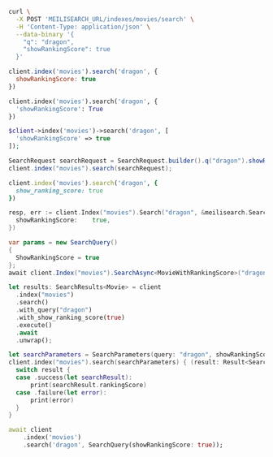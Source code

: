 <CodeGroup>

```bash cURL
curl \
  -X POST 'MEILISEARCH_URL/indexes/movies/search' \
  -H 'Content-Type: application/json' \
  --data-binary '{
    "q": "dragon",
    "showRankingScore": true
  }'
```

```javascript JS
client.index('movies').search('dragon', {
  showRankingScore: true
})
```

```python Python
client.index('movies').search('dragon', {
  'showRankingScore': True
})
```

```php PHP
$client->index('movies')->search('dragon', [
  'showRankingScore' => true
]);
```

```java Java
SearchRequest searchRequest = SearchRequest.builder().q("dragon").showRankingScore(true).build();
client.index("movies").search(searchRequest);
```

```ruby Ruby
client.index('movies').search('dragon', {
  show_ranking_score: true
})
```

```go Go
resp, err := client.Index("movies").Search("dragon", &meilisearch.SearchRequest{
  showRankingScore:    true,
})
```

```csharp C#
var params = new SearchQuery()
{
  ShowRankingScore = true
};
await client.Index("movies").SearchAsync<MovieWithRankingScore>("dragon", params);
```

```rust Rust
let results: SearchResults<Movie> = client
  .index("movies")
  .search()
  .with_query("dragon")
  .with_show_ranking_score(true)
  .execute()
  .await
  .unwrap();
```

```swift Swift
let searchParameters = SearchParameters(query: "dragon", showRankingScore: true)
client.index("movies").search(searchParameters) { (result: Result<Searchable<Movie>, Swift.Error>) in
  switch result {
  case .success(let searchResult):
      print(searchResult.rankingScore)
  case .failure(let error):
      print(error)
  }
}
```

```dart Dart
await client
    .index('movies')
    .search('dragon', SearchQuery(showRankingScore: true));
```
</CodeGroup>
